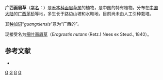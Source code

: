 {{Speciesbox
| genus = Eragrostis
| species = guangxiensis
| authority = S. C. Sun et H. Q. Wang, 1981
}}

'''广西画眉草'''（[[学名|学名]]：{{lang|la|''Eragrostis guangxiensis''}}）是[[禾本科|禾本科]][[画眉草属|画眉草属]]的植物，是中国的特有植物。分布在[[中国大陆|中国大陆]]的[[广西|广西]][[茅桥|茅桥]]等地，多生长于路边山坡和水畦地，目前尚未由人工引种栽培。

其[[种加词|种加词]]“''guangxiensis''”意为“广西的”。

现接受名为[[细叶画眉草|细叶画眉草]]（''Eragrostis nutans'' (Retz.) Nees ex Steud., 1840）。

== 参考文献 ==
<div class="references-small">
* {{cite web| url =http://www.bioinfo.cn/db05/KmzwSpecies.php?action=view&id=9460| title =广西画眉草| work =《中国高等植物数据库全库》| publisher =中国科学院微生物研究所| author =昆明植物研究所| accessdate =2009-02-25| deadurl =yes| archiveurl =https://web.archive.org/web/20160305060720/http://www.bioinfo.cn/db05/KmzwSpecies.php?action=view&id=9460| archivedate =2016-03-05}}
</div>
{{Taxonbar|from=Q11062475}}

[[Category:画眉草属|G]]
[[Category:广西植物|G]]
[[Category:1981年描述的植物|G]]
[[Category:中国特有植物|G]]


{{植物小作品}}